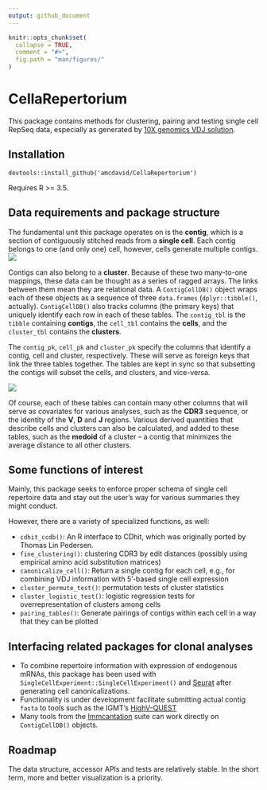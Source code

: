 ```yaml
---
output: github_document
---
```


<!-- README.md is generated from README.Rmd. Please edit that file -->

```r
knitr::opts_chunk$set(
  collapse = TRUE,
  comment = "#>",
  fig.path = "man/figures/"
)
```

# CellaRepertorium

This package contains methods for clustering, pairing and testing single cell RepSeq data, especially as generated by [10X genomics VDJ solution](https://support.10xgenomics.com/single-cell-vdj).

## Installation

```
devtools::install_github('amcdavid/CellaRepertorium')
```

Requires R >= 3.5.

## Data requirements and package structure

The fundamental unit this package operates on is the **contig**, which is a section of contiguously stitched reads from a **single cell**.  Each contig belongs to one (and only one) cell, however, cells generate multiple contigs.  
<img src = man/figures/contig_schematic.png />


Contigs can also belong to a **cluster**.  Because of these two many-to-one mappings, these data can be thought as a series of ragged arrays.  The links between them mean they are relational data. A `ContigCellDB()` object wraps each of these objects as a sequence of three `data.frames` (`dplyr::tibble()`, actually).   `ContigCellDB()` also tracks columns (the primary keys) that uniquely identify each row in each of these tables.  The `contig_tbl` is the `tibble` containing **contigs**, the `cell_tbl` contains the **cells**, and the `cluster_tbl` contains the **clusters**.  

The `contig_pk`, `cell_pk` and `cluster_pk` specify the columns that identify a contig, cell and cluster, respectively.  These will serve as foreign keys that link the three tables together.
The tables are kept in sync so that subsetting the contigs will subset the cells, and clusters, and vice-versa.

<img src = man/figures/table_schematic.png />

Of course, each of these tables can contain many other columns that will serve as covariates for various analyses, such as the **CDR3** sequence, or the identity of the **V**, **D** and **J** regions.  Various derived quantities that describe cells and clusters can also be calculated, and added to these tables, such as the **medoid** of a cluster --  a contig that minimizes the average distance to all other clusters. 

## Some functions of interest

Mainly, this package seeks to enforce proper schema of single cell repertoire 
data and stay out the user's way for various summaries they might conduct.

However, there are a variety of specialized functions, as well:

*  `cdhit_ccdb()`: An R interface to CDhit, which was originally ported by Thomas Lin Pedersen.
*  `fine_clustering()`: clustering CDR3 by edit distances (possibly using empirical amino acid substitution matrices)
*  `canonicalize_cell()`: Return a single contig for each cell, e.g., for combining VDJ information with 5'-based single cell expression
*  `cluster_permute_test()`: permutation tests of cluster statistics
*  `cluster_logistic_test()`: logistic regression tests for overrepresentation of clusters among cells
*  `pairing_tables()`: Generate pairings of contigs within each cell in a way that they can be plotted

## Interfacing related packages for clonal analyses

*  To combine repertoire information with expression of endogenous mRNAs, this package has been used with `SingleCellExperiment::SingleCellExperiment()` and [Seurat](https://satijalab.org/seurat/) after generating cell canonicalizations.
*  Functionality is under development facilitate submitting actual contig `fasta` to tools such as the IGMT's [HighV-QUEST](http://imgt.org/HighV-QUEST/home.action)
*  Many tools from the [Immcantation](https://alakazam.readthedocs.io/en/version-0.2.11/) suite can work directly on `ContigCellDB()` objects.

## Roadmap

The data structure, accessor APIs and tests are relatively stable.  In the short term, more and better visualization is a priority.
